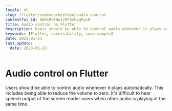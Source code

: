 ```yaml
---
locale: nl
slug: /flutter/codevoorbeelden/audio-control
contentful_id: 68OsMkfHoi78FSmhgqPyLR
title: Audio control on Flutter
description: Users should be able to control audio whenever it plays automatically.
keywords: [Flutter, accessibility, code sample]
date: 2023-01-23
last_update:
  date: 2023-01-23
---
```


# Audio control on Flutter

Users should be able to control audio whenever it plays automatically. This includes being able to reduce the volume to zero. It's difficult to hear speech output of the screen reader users when other audio is playing at the same time.

<CodeSample id="media-audio-control" locale="nl" platform="flutter"/>
